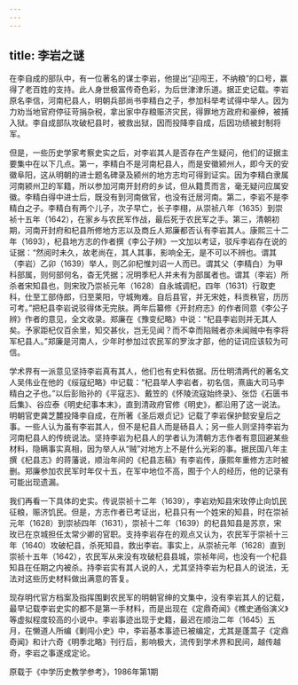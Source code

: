 ```yaml
---
---
---
```

title: 李岩之谜
---




在李自成的部队中，有一位著名的谋士李岩，他提出“迎闯王，不纳粮”的口号，赢得了老百姓的支持。此人身世极富传奇色彩，为后世津津乐道。据正史记载。李岩原名李信，河南杞县人，明朝兵部尚书李精白之子，参加科举考试得中举人。因为力劝当地官府停征苛捐杂税，拿出家中存粮赈济灾民，得罪地方政府和豪绅，被捕入狱。李自成部队攻破杞县时，被救出狱，因而投降李自成，后因功绩被封制将军。

但是，一些历史学家考察史实之后，对李岩其人是否存在产生疑问，他们的证据主要集中在以下几点。第一，李精白不是河南杞县人，而是安徽颍州人，即今天的安徽阜阳，这从明朝的进士题名碑录及颍州的地方志均可得到证实。因为李精白隶属河南颍州卫的军籍，所以参加河南开封府的乡试，但从籍贯而言，毫无疑问应属安徽。李精白得中进士后，既没有到河南做官，也没有迁居河南。第二，李岩不是李精白之子。李精白有两个儿子，次子早亡，长子李栩，从崇祯八年（1635）到崇祯十五年（1642），在家乡与农民军作战，最后死于农民军之手。第三，清朝初期，河南开封府和杞县所修地方志以及商丘人郑廉都否认有李岩其人。康熙三十二年（1693），杞县地方志的作者撰《李公子辨》一文加以考证，驳斥李岩存在说的证据：“然阅时未久，故老尚在，其人其事，影响全无，是不可以不辨也。谓其（李岩）乙卯（1639）举人，则乙卯杞惟刘诏一人而已。谓其父（李精白）为甲科部属，则何部何名，杳无凭据；况明季杞人并未有为部属者也。谓其（李岩）所杀者宋知县也，则宋玫乃崇祯元年（1628）自永城调杞，四年（1631）行取吏科，仕至工部侍郎，归至莱阳，守城殉难。自后县官，并无宋姓，科贡秩官，历历可考。”把杞县李岩说驳得体无完肤。两年后纂修《开封府志》的作者同意《李公子辨》作者的意见，全文收录。郑廉在《豫变纪略》中说：“杞县李岩则并无其人矣。予家距杞仅百余里，知交甚伙，岂无见闻？而不幸而陷贼者亦未闻贼中有李将军杞县人。”郑廉是河南人，少年时参加过农民军的罗汝才部，他的证词应该较为可信。

学术界有一派意见坚持李岩真有其人，他们也有史料依据。历仕明清两代的著名文人吴伟业在他的《绥寇纪略》中记载：“杞县举人李岩者，初名信，熹庙大司马李精白之子也。”以后彭贻孙的《平寇志》、戴笠的《怀陵流寇始终录》、张岱《石匮书后集》、谷应泰《明史纪事本末》，直到清政府官修《明史》，都沿用了这一说法。明朝官吏龚芝麓投降李自成，在所著《圣后艰贞记》记载了李岩保护懿安皇后之事。一些人认为虽有李岩其人，但不是杞县人而是砀县人；另一些人则坚持李岩为河南杞县人的传统说法。坚持李岩为杞县人的学者认为清朝方志作者有意回避某些材料，隐瞒事实真相，因为举人从“贼”对地方上不是什么光彩的事。据民国八年主撰《杞县志》的蒋藩说，顺治年间的《杞县志稿》有李岩传，康熙年重修方志时被删。郑廉参加农民军时年仅十五，在军中地位不高，囿于个人的经历，他的记录有可能出现遗漏。

我们再看一下具体的史实。传说崇祯十二年（1639），李岩劝知县宋玫停止向饥民征粮，赈济饥民。但是，方志作者已考证出，杞县只有一个姓宋的知县，时在崇祯元年（1628）到崇祯四年（1631），崇祯十二年（1639）的杞县知县是苏京，宋玫已在京城担任太常少卿的官职。支持李岩存在的观点又认为，农民军于崇祯十三年（1640）攻破杞县，杀死知县，救出李岩。事实上，从崇祯元年（1628）直到崇祯十五年（1642），农民军从来没有攻破杞县县城，崇祯年间，也没有一个杞县知县在任期之内被杀。持李岩实有其人说的人，尤其坚持李岩为杞县人的说法，无法对这些历史材料做出满意的答复。

现存明代官方档案及指挥围剿农民军的明朝官绅的文集中，没有李岩其人的记载，最早记载李岩史实的都不是第一手材料，而是出现在《定鼎奇闻》《樵史通俗演义》等虚拟程度较高的小说中。李岩事迹出现于史籍，最迟在顺治二年（1645）五月，在懒道人所编《剿闯小史》中，李岩基本事迹已被编定，尤其是蓬蒿子《定鼎奇闻》和计六奇《明季北略》刊行后，影响极大，流传到学术界和民间，越传越奇，李岩之事遂成定论。

原载于《中学历史教学参考》，1986年第1期